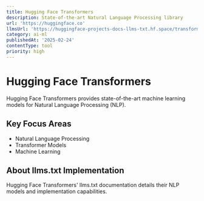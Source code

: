 ```yaml
---
title: Hugging Face Transformers
description: State-of-the-art Natural Language Processing library
url: 'https://huggingface.co'
llmsUrl: 'https://huggingface-projects-docs-llms-txt.hf.space/transformers/llms.txt'
category: ai-ml
publishedAt: '2025-02-24'
contentType: tool
priority: high
---
```


# Hugging Face Transformers

Hugging Face Transformers provides state-of-the-art machine learning models for Natural Language Processing (NLP).

## Key Focus Areas

- Natural Language Processing
- Transformer Models
- Machine Learning

## About llms.txt Implementation

Hugging Face Transformers' llms.txt documentation details their NLP models and implementation capabilities.
